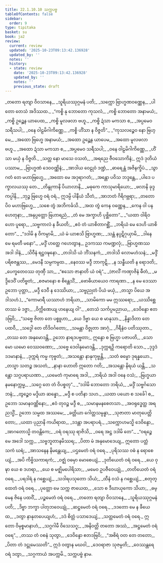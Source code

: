 ```yaml
---
title: 22.1.10.10 သက္ကပဗ္ဗ
tableOfContents: false
sidebar:
  order: 9
type: tipitaka
basket: su
book: ja2
review:
  current: review
  updated: '2025-10-23T09:13:42.136928'
  updated_by: ''
  notes: ''
  history:
  - state: review
    date: '2025-10-23T09:13:42.136928'
    updated_by: ''
    notes: ''
    previous_state: draft
---
```



<ReviewStatus review={frontmatter.review} showDetails={true} />

<HypothesisAnnotation frontmatter={frontmatter} />

<DynamicBreadcrumb />

<Division number="2267" book="ja2" e="ch" v="23" p="363">

<Paragraph number="3622" type="verses" book="ja2">
_တတော ရတျာ ဝိဝသာနေ,_  
_သူရိယဿုဂ္ဂမနံ ပတိ;_  
_သက္ကော ဗြာဟ္မဏဝဏ္ဏေန,_  
_ပါတော တေသံ အဒိဿထ._  

</Paragraph>

</Division>
<Division number="2268" book="ja2" e="ch" v="23" p="363">

<Paragraph number="3623" type="verses" book="ja2">
_“ကစ္စိ နု ဘောတော ကုသလံ,_  
_ကစ္စိ ဘောတော အနာမယံ;_  
_ကစ္စိ ဥဉ္ဆေန ယာပေထ,_  
_ကစ္စိ မူလဖလာ ဗဟူ._  

</Paragraph>

</Division>
<Division number="2269" book="ja2" e="ch" v="23" p="363">

<Paragraph number="3624" type="verses" book="ja2">
_ကစ္စိ ဍံသာ မကသာ စ,_  
_အပ္ပမေဝ သရီသပါ;_  
_ဝနေ ဝါဠမိဂါကိဏ္ဏေ,_  
_ကစ္စိ ဟိံသာ န ဝိဇ္ဇတိ”._  

</Paragraph>

</Division>
<Division number="2270" book="ja2" e="ch" v="23" p="363">

<Paragraph number="3625" type="verses" book="ja2">
_“ကုသလဉ္စေဝ နော ဗြဟ္မေ,_  
_အထော ဗြဟ္မေ အနာမယံ;_  
_အထော ဥဉ္ဆေန ယာပေမ,_  
_အထော မူလဖလာ ဗဟူ._  

</Paragraph>

</Division>
<Division number="2271" book="ja2" e="ch" v="23" p="363">

<Paragraph number="3626" type="verses" book="ja2">
_အထော ဍံသာ မကသာ စ,_  
_အပ္ပမေဝ သရီသပါ;_  
_ဝနေ ဝါဠမိဂါကိဏ္ဏေ,_  
_ဟိံသာ မယှံ န ဝိဇ္ဇတိ._  

</Paragraph>

</Division>
<Division number="2272" book="ja2" e="ch" v="23" p="363">

<Paragraph number="3627" type="verses" book="ja2">
_သတ္တ နော မာသေ ဝသတံ,_  
_အရညေ ဇီဝသောကိနံ;_  
ဣဒံ ဒုတိယံ ပဿာမ,_  
_ဗြာဟ္မဏံ ဒေဝဝဏ္ဏိနံ;_  
_အာဒါယ ဝေဠုဝံ ဒဏ္ဍံ,_  
_ဓာရေန္တံ အဇိနက္ခိပံ._  

</Paragraph>

</Division>
<Division number="2273" book="ja2" e="ch" v="23" p="364">

<Paragraph number="3628" type="verses" book="ja2">
_သွာဂတံ တေ မဟာဗြဟ္မေ,_  
_အထော မေ အဒုရာဂတံ;_  
_အန္တော ပဝိသ ဘဒ္ဒန္တေ,_  
_ပါဒေ ပက္ခာလယဿု တေ._  

</Paragraph>

</Division>
<Division number="2274" book="ja2" e="ch" v="23" p="364">

<Paragraph number="3629" type="verses" book="ja2">
_တိန္ဒုကာနိ ပိယာလာနိ,_  
_မဓုကေ ကာသုမာရိယော;_  
_ဖလာနိ ခုဒ္ဒကပ္ပါနိ,_  
_ဘုဉ္ဇ ဗြဟ္မေ ဝရံ ဝရံ._  

</Paragraph>

</Division>
<Division number="2275" book="ja2" e="ch" v="23" p="364">

<Paragraph number="3630" type="verses" book="ja2">
ဣဒမ္ပိ ပါနီယံ သီတံ,_  
_အာဘတံ ဂိရိဂဗ္ဘရာ;_  
_တတော ပိဝ မဟာဗြဟ္မေ,_  
_သစေ တွံ အဘိကင်္ခသိ._  

</Paragraph>

</Division>
<Division number="2276" book="ja2" e="ch" v="23" p="364">

<Paragraph number="3631" type="verses" book="ja2">
_အထ တွံ ကေန ဝဏ္ဏေန,_  
_ကေန ဝါ ပန ဟေတုနာ;_  
_အနုပ္ပတ္တော ဗြဟာရညံ,_  
_တံ မေ အက္ခာဟိ ပုစ္ဆိတော”._  

</Paragraph>

</Division>
<Division number="2277" book="ja2" e="ch" v="23" p="364">

<Paragraph number="3632" type="verses" book="ja2">
_“ယထာ ဝါရိဝဟော ပူရော,_  
_သဗ္ဗကာလံ န ခီယတိ;_  
_ဧဝံ တံ ယာစိတာဂစ္ဆိံ,_  
_ဘရိယံ မေ ဒေဟိ ယာစိတော”._  

</Paragraph>

</Division>
<Division number="2278" book="ja2" e="ch" v="23" p="364">

<Paragraph number="3633" type="verses" book="ja2">
_“ဒဒါမိ န ဝိကမ္ပာမိ,_  
_ယံ မံ ယာစသိ ဗြာဟ္မဏ;_  
_သန္တံ နပ္ပဋိဂုယှာမိ,_  
_ဒါနေ မေ ရမတီ မနော”._  

</Paragraph>

</Division>
<Division number="2279" book="ja2" e="ch" v="23" p="364">

<Paragraph number="3634" type="verses" book="ja2">
_မဒ္ဒိံ ဟတ္ထေ ဂဟေတွာန,_  
ဥဒကဿ ကမဏ္ဍလုံ;_  
_ဗြာဟ္မဏဿ အဒါ ဒါနံ,_  
_သိဝီနံ ရဋ္ဌဝဍ္ဎနော._  

</Paragraph>

</Division>
<Division number="2280" book="ja2" e="ch" v="23" p="364">

<Paragraph number="3635" type="verses" book="ja2">
_တဒါသိ ယံ ဘိံသနကံ,_  
_တဒါသိ လောမဟံသနံ;_  
_မဒ္ဒိံ ပရိစဇန္တဿ,_  
_မေဒနီ သမ္ပကမ္ပထ._  

</Paragraph>

</Division>
<Division number="2281" book="ja2" e="ch" v="23" p="364">

<Paragraph number="3636" type="verses" book="ja2">
_နေဝဿ မဒ္ဒီ ဘာကုဋိ,_  
_န သန္ဓီယတိ န ရောဒတိ;_  
_ပေက္ခတေဝဿ တုဏှီ သာ,_  
_“ဧသော ဇာနာတိ ယံ ဝရံ”._  

</Paragraph>

<Paragraph number="3637" type="verses" book="ja2">
_(ဇာလိံ ကဏှာဇိနံ ဓီတံ,_  
_မဒ္ဒိဒေဝိံ ပတိဗ္ဗတံ;_  
_စဇမာနော စ စိန္တေသိံ,_  
_ဗောဓိယာယေဝ ကာရဏာ._  

</Paragraph>

<Paragraph number="3638" type="verses" book="ja2">
_န မေ ဒေဿာ ဥဘော ပုတ္တာ,_  
_မဒ္ဒီ ဒေဝီ န ဒေဿိယာ;_  
_သဗ္ဗညုတံ ပိယံ မယှံ,_  
_တသ္မာ ပိယေ အဒါသဟံ.)_  

</Paragraph>

</Division>
<Division number="2282" book="ja2" e="ch" v="23" p="364">

<Paragraph number="3639" type="verses" book="ja2">
_“ကောမာရီ ယဿာဟံ ဘရိယာ,_  
_သာမိကော မမ ဣဿရော;_  
_ယဿိစ္ဆေ တဿ မံ ဒဇ္ဇာ,_  
_ဝိက္ကိဏေယျ ဟနေယျ ဝါ”._  

</Paragraph>

</Division>
<Division number="2283" book="ja2" e="ch" v="23" p="364">

<Paragraph number="3640" type="verses" book="ja2">
_တေသံ သင်္ကပ္ပမညာယ,_  
_ဒေဝိန္ဒော ဧတဒဗြဝိ;_  
_“သဗ္ဗေ ဇိတာ တေ ပစ္စူဟာ,_  
_ယေ ဒိဗ္ဗာ ယေ စ မာနုသာ._  

</Paragraph>

</Division>
<Division number="2284" book="ja2" e="ch" v="23" p="364">

<Paragraph number="3641" type="verses" book="ja2">
_နိန္နာဒိတာ တေ ပထဝီ,_  
_သဒ္ဒေါ တေ တိဒိဝင်္ဂတော;_  
_သမန္တာ ဝိဇ္ဇုတာ အာဂုံ,_  
_ဂိရီနံဝ ပတိဿုတာ._  

</Paragraph>

</Division>
<Division number="2285" book="ja2" e="ch" v="23" p="364">

<Paragraph number="3642" book="ja2">
_တဿ တေ အနုမောဒန္တိ,_  
ဥဘော နာရဒပဗ္ဗတာ;_  
ဣန္ဒော စ ဗြဟ္မာ ပဇာပတိ,_  
_သောမော ယမော ဝေဿဝဏော;_  
_သဗ္ဗေ ဒေဝါနုမောဒန္တိ,_  
_ဒုက္ကရဉှိ ကရောတိ သော._  

</Paragraph>

</Division>
<Division number="2286" book="ja2" e="ch" v="23" p="365">

<Paragraph number="3643" type="verses" book="ja2">
_ဒုဒ္ဒဒံ ဒဒမာနာနံ,_  
_ဒုက္ကရံ ကမ္မ ကုဗ္ဗတံ;_  
_အသန္တော နာနုကုဗ္ဗန္တိ,_  
_သတံ ဓမ္မော ဒုရန္နယော._  

</Paragraph>

</Division>
<Division number="2287" book="ja2" e="ch" v="23" p="365">

<Paragraph number="3644" type="verses" book="ja2">
_တသ္မာ သတဉ္စ အသတံ,_  
_နာနာ ဟောတိ ဣတော ဂတိ;_  
_အသန္တော နိရယံ ယန္တိ,_  
_သန္တော သဂ္ဂပရာယဏာ._  

</Paragraph>

</Division>
<Division number="2288" book="ja2" e="ch" v="23" p="365">

<Paragraph number="3645" type="verses" book="ja2">
_ယမေတံ ကုမာရေ အဒါ,_  
_ဘရိယံ အဒါ ဝနေ ဝသံ;_  
_ဗြဟ္မယာနမနောက္ကမ္မ,_  
_သဂ္ဂေ တေ တံ ဝိပစ္စတု”._  

</Paragraph>

</Division>
<Division number="2289" book="ja2" e="ch" v="23" p="365">

<Paragraph number="3646" type="verses" book="ja2">
_“ဒဒါမိ ဘောတော ဘရိယံ,_  
_မဒ္ဒိံ သဗ္ဗင်္ဂသောဘနံ;_  
_တွဉ္စေဝ မဒ္ဒိယာ ဆန္နော,_  
_မဒ္ဒီ စ ပတိနာ သဟ._  

</Paragraph>

</Division>
<Division number="2290" book="ja2" e="ch" v="23" p="365">

<Paragraph number="3647" type="verses" book="ja2">
_ယထာ ပယော စ သင်္ခေါ စ,_  
ဥဘော သမာနဝဏ္ဏိနော;_  
_ဧဝံ တုဝဉ္စ မဒ္ဒီ စ,_  
_သမာနမနစေတသာ._  

</Paragraph>

</Division>
<Division number="2291" book="ja2" e="ch" v="23" p="365">

<Paragraph number="3648" type="verses" book="ja2">
_အဝရုဒ္ဓေတ္ထ အရညသ္မိံ,_  
ဥဘော သမ္မထ အဿမေ;_  
_ခတ္တိယာ ဂေါတ္တသမ္ပန္နာ,_  
_သုဇာတာ မာတုပေတ္တိတော;_  
_ယထာ ပုညာနိ ကယိရာထ,_  
_ဒဒန္တာ အပရာပရံ._  

</Paragraph>

</Division>
<Division number="2292" book="ja2" e="ch" v="23" p="365">

<Paragraph number="3649" type="verses" book="ja2">
_သက္ကောဟမသ္မိ ဒေဝိန္ဒော,_  
_အာဂတောသ္မိ တဝန္တိကေ;_  
_ဝရံ ဝရဿု ရာဇိသိ,_  
_ဝရေ အဋ္ဌ ဒဒါမိ တေ”._  

</Paragraph>

</Division>
<Division number="2293" book="ja2" e="ch" v="23" p="365">

<Paragraph number="3650" type="verses" book="ja2">
_“ဝရဉ္စေ မေ အဒေါ သက္က,_  
_သဗ္ဗဘူတာနမိဿရ;_  
_ပိတာ မံ အနုမောဒေယျ,_  
ဣတော ပတ္တံ သကံ ဃရံ;_  
_အာသနေန နိမန္တေယျ,_  
_ပဌမေတံ ဝရံ ဝရေ._  

</Paragraph>

</Division>
<Division number="2294" book="ja2" e="ch" v="23" p="365">

<Paragraph number="3651" type="verses" book="ja2">
_ပုရိသဿ ဝဓံ န ရောစေယျံ,_  
_အပိ ကိဗ္ဗိသကာရကံ;_  
_ဝဇ္ဈံ ဝဓမှာ မောစေယျံ,_  
_ဒုတိယေတံ ဝရံ ဝရေ._  

</Paragraph>

</Division>
<Division number="2295" book="ja2" e="ch" v="23" p="365">

<Paragraph number="3652" type="verses" book="ja2">
_ယေ ဝုဍ္ဎာ ယေ စ ဒဟရာ,_  
_ယေ စ မဇ္ဈိမပေါရိသာ;_  
_မမေဝ ဥပဇီဝေယျုံ,_  
_တတိယေတံ ဝရံ ဝရေ._  

</Paragraph>

</Division>
<Division number="2296" book="ja2" e="ch" v="23" p="365">

<Paragraph number="3653" type="verses" book="ja2">
_ပရဒါရံ န ဂစ္ဆေယျံ,_  
_သဒါရပသုတော သိယံ;_  
_ထီနံ ဝသံ န ဂစ္ဆေယျံ,_  
_စတုတ္ထေတံ ဝရံ ဝရေ._  

</Paragraph>

</Division>
<Division number="2297" book="ja2" e="ch" v="23" p="365">

<Paragraph number="3654" type="verses" book="ja2">
_ပုတ္တော မေ သက္က ဇာယေထ,_  
_သော စ ဒီဃာယုကော သိယာ;_  
_ဓမ္မေန ဇိနေ ပထဝိံ,_  
_ပဉ္စမေတံ ဝရံ ဝရေ._  

</Paragraph>

</Division>
<Division number="2298" book="ja2" e="ch" v="23" p="365">

<Paragraph number="3655" type="verses" book="ja2">
_တတော ရတျာ ဝိဝသာနေ,_  
_သူရိယဿုဂ္ဂမနံ ပတိ;_  
_ဒိဗ္ဗာ ဘက္ခာ ပါတုဘဝေယျုံ,_  
_ဆဋ္ဌမေတံ ဝရံ ဝရေ._  

</Paragraph>

</Division>
<Division number="2299" book="ja2" e="ch" v="23" p="366">

<Paragraph number="3656" type="verses" book="ja2">
_ဒဒတော မေ န ခီယေထ,_  
_ဒတွာ နာနုတပေယျဟံ;_  
_ဒဒံ စိတ္တံ ပသာဒေယျံ,_  
_သတ္တမေတံ ဝရံ ဝရေ._  

</Paragraph>

</Division>
<Division number="2300" book="ja2" e="ch" v="23" p="366">

<Paragraph number="3657" type="verses" book="ja2">
ဣတော ဝိမုစ္စမာနာဟံ,_  
_သဂ္ဂဂါမီ ဝိသေသဂူ;_  
_အနိဝတ္တိ တတော အဿံ,_  
_အဋ္ဌမေတံ ဝရံ ဝရေ”._  

</Paragraph>

</Division>
<Division number="2301" book="ja2" e="ch" v="23" p="366">

<Paragraph number="3658" type="verses" book="ja2">
_တဿ တံ ဝစနံ သုတွာ,_  
_ဒေဝိန္ဒော ဧတဒဗြဝိ;_  
_“အစိရံ ဝတ တေ တတော,_  
_ပိတာ တံ ဒဋ္ဌုမေဿတိ”._  

</Paragraph>

</Division>
<Division number="2302" book="ja2" e="ch" v="23" p="366">

<Paragraph number="3659" type="verses" book="ja2">
ဣဒံ ဝတွာန မဃဝါ,_  
_ဒေဝရာဇာ သုဇမ္ပတိ;_  
_ဝေဿန္တရေ ဝရံ ဒတွာ,_  
_သဂ္ဂကာယံ အပက္ကမိ._  


</Paragraph>
</Division>

<Paragraph number="3660" type="center" book="ja2">
သက္ကပဗ္ဗံ နာမ.
</Paragraph>